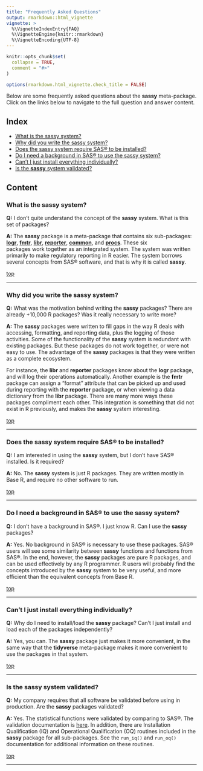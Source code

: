 ```yaml
---
title: "Frequently Asked Questions"
output: rmarkdown::html_vignette
vignette: >
  %\VignetteIndexEntry{FAQ}
  %\VignetteEngine{knitr::rmarkdown}
  %\VignetteEncoding{UTF-8}
---
```


```r
knitr::opts_chunk$set(
  collapse = TRUE,
  comment = "#>"
)

options(rmarkdown.html_vignette.check_title = FALSE)

```

Below are some frequently asked questions about the **sassy** meta-package. Click
on the links below to navigate to the full question and answer content.

## Index{#top}

* [What is the sassy system?](#sassy)
* [Why did you write the sassy system?](#why)
* [Does the sassy system require SAS® to be installed?](#sas)
* [Do I need a background in SAS® to use the sassy system?](#background)
* [Can't I just install everything individually?](#packages)
* [Is the **sassy** system validated?](#validation)

## Content

### What is the sassy system? {#sassy}

**Q:** I don't quite understand the concept of the **sassy** system. 
What is this set of packages?

**A:** The **sassy** package is a meta-package that contains six 
sub-packages: [**logr**](https://logr.r-sassy.org/), 
[**fmtr**](https://fmtr.r-sassy.org/), 
[**libr**](https://libr.r-sassy.org/), 
[**reporter**](https://reporter.r-sassy.org/), 
[**common**](https://common.r-sassy.org/), and 
[**procs**](https://procs.r-sassy.org/). 
These six  
packages work together as an integrated system.  The system 
was written primarily to make regulatory reporting in R easier.  The system
borrows several concepts from SAS® software, and that is why it is called
**sassy**.  

[top](#top)

******

### Why did you write the sassy system? {#why}

**Q:** What was the motivation behind writing the **sassy** packages?  There
are already +10,000 R packages?  Was it really necessary to write more?

**A:** The **sassy** packages were written to fill gaps in the way R 
deals with accessing, formatting, and reporting data, plus the logging of those
activities.  Some of the functionality of the **sassy** system is redundant
with existing packages. But these packages do not work together, or were not
easy to use.  The advantage
of the **sassy** packages is that they were written as a complete ecosystem.

For instance, the **libr** and **reporter** packages know about the **logr**
package, and will log their operations automatically.  Another example is 
the **fmtr**
package can assign a "format" attribute that can be picked up and used
during reporting with the **reporter** package, or when viewing a 
data dictionary from the **libr** package.  There are many more ways these
packages compliment each other. 
This integration
is something that did not exist in R previously, and makes the **sassy**
system interesting.

[top](#top)

******

### Does the sassy system require SAS® to be installed? {#sas}

**Q:** I am interested in using the **sassy** system, but I don't have 
SAS® installed.  Is it required?

**A:** No.  The **sassy** system is just R packages. They are written mostly in 
Base R, and require no other software to run.

[top](#top)

******

### Do I need a background in SAS® to use the sassy system? {#background}

**Q:** I don't have a background in SAS®.  I just know R.  Can I use
the **sassy** packages?

**A:** Yes.  No background in SAS® is necessary to use these packages.
SAS® users will see some similarity between **sassy** functions and functions
from SAS®.  In the end, however, the **sassy** packages are pure R packages,
and can be used effectively by any R programmer. R users will probably 
find the concepts introduced by the **sassy** system to be very useful, and 
more efficient than the equivalent concepts from Base R.

[top](#top)

******

### Can't I just install everything individually? {#packages}

**Q:** Why do I need to install/load the **sassy** package?  Can't I just
install and load each of the packages independently?

**A:** Yes, you can.  The **sassy** package just makes it more convenient, 
in the same way that the **tidyverse** meta-package makes it more convenient
to use the packages in that system.

[top](#top)

******

### Is the **sassy** system validated? {#validation}

**Q:** My company requires that all software be validated before using in 
production. Are the **sassy** packages validated?

**A:** Yes.  The statistical functions were validated by comparing to SAS®. 
The validation
documentation is [here](https://r-sassy.org/validation/Procs_Validation.pdf).
In addition, there are Installation Qualification (IQ) and 
Operational Qualification (OQ) routines included in the **sassy** package
for all sub-packages. See the `run_iq()` and `run_oq()` documentation
for additional information on these routines.

[top](#top) 

******

<!-- ### Question 1? {#q1} -->

<!-- **Q:** Question -->

<!-- **A:** Answer -->

<!-- [top](#top) -->

<!-- ****** -->

